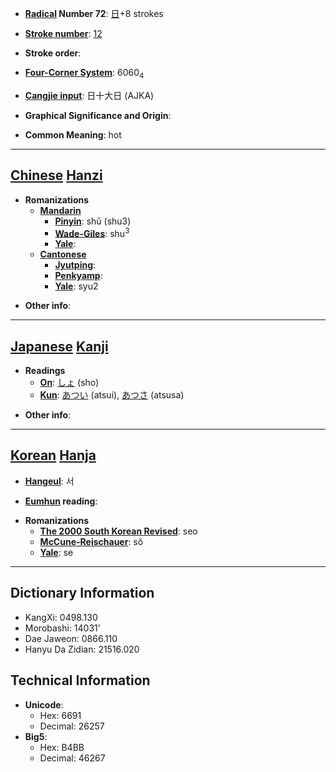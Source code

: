 * '''[[Wiktionary:Chinese radical index| Radical]] Number 72''': [[Wiktionary:Chinese radical index 日|日]]+8 strokes

* '''[[Wiktionary:Chinese total strokes index|Stroke number]]''': [[Wiktionary:Chinese total strokes index 12|12]]

* '''Stroke order''': 

* '''[[Wiktionary:Chinese four corner index|Four-Corner System]]''': 6060<sub>4</sub>

* '''[[Wiktionary:Chinese Cangjie index|Cangjie input]]''': 日十大日 (AJKA)

* '''Graphical Significance and Origin''': 

* '''Common Meaning''': hot

----

== [[Chinese]] [[Hanzi]] ==

* '''Romanizations'''
** '''[[Mandarin]]'''
*** '''[[Pinyin]]''': shǔ (shu3)
*** '''[[Wade-Giles]]''': shu<sup>3</sup>
*** '''[[Yale]]''': 
** '''[[Cantonese]]'''
*** '''[[Jyutping]]''':
*** '''[[Penkyamp]]''': 
*** '''[[Yale]]''': syu2

* '''Other info''': 

----

== [[Japanese]] [[Kanji]] ==

* '''Readings'''
** '''[[On]]''': [[しょ]] (sho)
** '''[[Kun]]''': [[あつい]] (atsui), [[あつさ]] (atsusa)

* '''Other info''':  

----

== [[Korean]] [[Hanja]] ==

* '''[[Hangeul]]''': 서

* '''[[Eumhun]] reading''': 

* '''Romanizations'''
** '''[[The 2000 South Korean Revised Romanization|The 2000 South Korean Revised]]''': seo
** '''[[McCune-Reischauer]]''': sŏ
** '''[[Yale]]''': se

----

== Dictionary Information ==

* KangXi: 0498.130
* Morobashi: 14031'
* Dae Jaweon: 0866.110
* Hanyu Da Zidian: 21516.020

== Technical Information ==

* '''Unicode''':
** Hex: 6691
** Decimal: 26257
* '''Big5''':
** Hex: B4BB
** Decimal: 46267